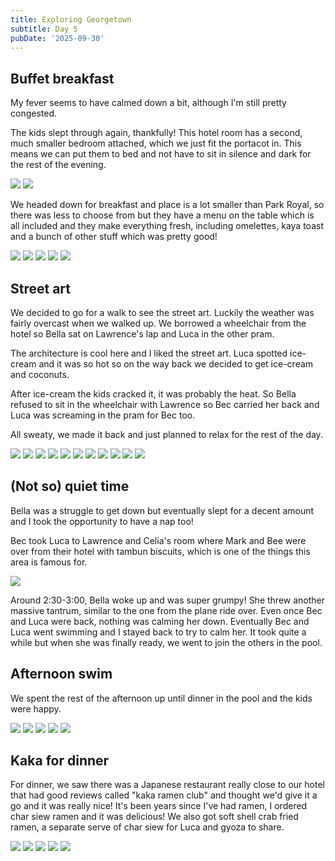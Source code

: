 ```yaml
---
title: Exploring Georgetown
subtitle: Day 5
pubDate: '2025-09-30'
---
```



## Buffet breakfast

My fever seems to have calmed down a bit, although I'm still pretty congested.

The kids slept through again, thankfully! This hotel room has a second, much smaller bedroom attached, which we just fit the portacot in. This means we can put them to bed and not have to sit in silence and dark for the rest of the evening.

<Grid>
  <Img src="2025-malaysia/vzg9cq8xgzqfdzomo6et.jpg" />

  <Img src="2025-malaysia/iyvcv5qkznklludq2mux.jpg" />
</Grid>

We headed down for breakfast and place is a lot smaller than Park Royal, so there was less to choose from but they have a menu on the table which is all included and they make everything fresh, including omelettes, kaya toast and a bunch of other stuff which was pretty good!

<Grid>
  <Img src="2025-malaysia/d1ebgwr33gjqvias0nyb.jpg" />

  <Img src="2025-malaysia/ihcbtxdl5sc3tayajh8w.jpg" />

  <Img src="2025-malaysia/bbztg1rw0awkcvpp5icg.jpg" />

  <Img src="2025-malaysia/uopwlg6xw4ftwev2zfl3.jpg" />

  <Img src="2025-malaysia/ktxzckxdaldfsejahxjq.jpg" />
</Grid>

## Street art

We decided to go for a walk to see the street art. Luckily the weather was fairly overcast when we walked up. We borrowed a wheelchair from the hotel so Bella sat on Lawrence's lap and Luca in the other pram.

The architecture is cool here and I liked the street art. Luca spotted ice-cream and it was so hot so on the way back we decided to get ice-cream and coconuts.

After ice-cream the kids cracked it, it was probably the heat. So Bella refused to sit in the wheelchair with Lawrence so Bec carried her back and Luca was screaming in the pram for Bec too.

All sweaty, we made it back and just planned to relax for the rest of the day.

<Grid>
  <Img src="2025-malaysia/sey9tucju1cdoymwunki.jpg" />

  <Img src="2025-malaysia/pgpnf5etqo4w8tgmffxi.jpg" />

  <Img src="2025-malaysia/pi34xiwmrpjewdpt0shn.jpg" />

  <Img src="2025-malaysia/fefg9mzxcilwmoyqzdzx.jpg" />

  <Img src="2025-malaysia/ops0kjayakr81hlseiyx.jpg" />

  <Img src="2025-malaysia/k96bey3isigcklwoqkju.jpg" />

  <Img src="2025-malaysia/v83k92t9yrt1szjp8qcz.jpg" />

  <Img src="2025-malaysia/v94nrzipertbfjuvvmvw.jpg" />

  <Img src="2025-malaysia/k7e1mqujmifww6ko0jci.jpg" />

  <Img src="2025-malaysia/j1vd9acsz4jokheisxxf.jpg" />

  <Img src="2025-malaysia/cbgtgm6xwdrlxieugiqz.jpg" />
</Grid>

## (Not so) quiet time

Bella was a struggle to get down but eventually slept for a decent amount and I took the opportunity to have a nap too!

Bec took Luca to Lawrence and Celia's room where Mark and Bee were over from their hotel with tambun biscuits, which is one of the things this area is famous for.

<Img src="2025-malaysia/sswqkumnhl0l7k1xyake.jpg" />

Around 2:30-3:00, Bella woke up and was super grumpy! She threw another massive tantrum, similar to the one from the plane ride over. Even once Bec and Luca were back, nothing was calming her down. Eventually Bec and Luca went swimming and I stayed back to try to calm her. It took quite a while but when she was finally ready, we went to join the others in the pool.

## Afternoon swim

We spent the rest of the afternoon up until dinner in the pool and the kids were happy.

<Grid>
  <Img src="2025-malaysia/wj7zrlgokquctgewndwi.jpg" />

  <Img src="2025-malaysia/xlukma08awvaqusjizpl.jpg" />

  <Img src="2025-malaysia/vyvauuwegsri7fscqokx.jpg" />

  <Img src="2025-malaysia/s96upfwif1remisswwzg.jpg" />

  <Img src="2025-malaysia/besqrypuva2scdcdoktf.jpg" />
</Grid>

## Kaka for dinner

For dinner, we saw there was a Japanese restaurant really close to our hotel that had good reviews called "kaka ramen club" and thought we'd give it a go and it was really nice! It's been years since I've had ramen, I ordered char siew ramen and it was delicious! We also got soft shell crab fried ramen, a separate serve of char siew for Luca and gyoza to share.

<Grid>
  <Img src="2025-malaysia/px6bqhged5fkbxaj9qd3.jpg" />

  <Img src="2025-malaysia/rpr3jmlgvq8nhnpxovjj.jpg" />

  <Img src="2025-malaysia/wkeij7nj5y5ykdan75wi.jpg" />

  <Img src="2025-malaysia/n0y0ew1yn7ismtdswz1b.jpg" />

  <Img src="2025-malaysia/qefiwdgxjfcmdkepxov6.jpg" />
</Grid>

